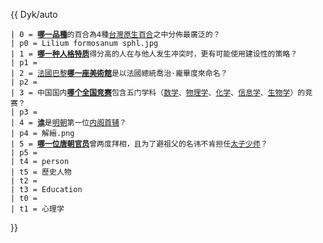 {{ Dyk/auto
 | 0 = '''[[台灣百合|哪一品種]]'''的百合為4種[[台灣原生百合]]之中分佈最廣泛的？
 | p0 = Lilium formosanum sphl.jpg
 | 1 = '''[[亲和性|哪一种人格特质]]'''得分高的人在与他人发生冲突时，更有可能使用建设性的策略？
 | p1 = 
 | 2 = [[法國]][[巴黎]]'''[[龐畢度中心|哪一座美術館]]'''是以法國總統喬治·龐畢度來命名？
 | p2 =
 | 3 = 中国国内'''[[全国中学生学科奥林匹克竞赛|哪个全国竞赛]]'''包含五门学科（[[数学]]、[[物理学]]、[[化学]]、[[信息学]]、[[生物学]]）的竞赛？
 | p3 = 
 | 4 = '''[[解縉|谁]]'''是[[明朝]]第一位[[明朝首辅列表|内阁首辅]]？
 | p4 = 解縉.png
 | 5 = '''[[源乾曜|哪一位唐朝官员]]'''曾两度拜相，且为了避祖父的名讳不肯担任[[太子少师]]？
 | p5 = 
 | t4 = person
 | t5 = 歷史人物
 | t2 = 
 | t3 = Education
 | t0 = 
 | t1 = 心理学
}}